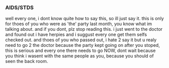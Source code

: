 === AIDS/STDS ===

well every one, i dont know quite how to say this, so ill just say it. this is only for thoes of you who were as 'the' party last month, you know what im talking about. and if you dont, plz stop reading this. i just went to the doctor and found out i have herpies and i suggust every one get them selfs checked out. and thoes of you who passed out, i hate 2 say it but u realy need to go 2 the doctor because the party kept going on after you stoped, this is serious and every one there needs to go NOW, dont wait because you think i wasent with the same people as you, because you should of seen the back room. <br />